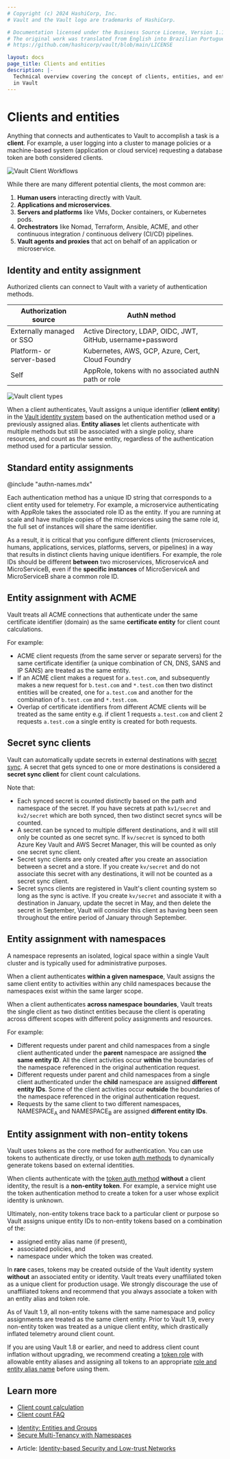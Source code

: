 ```yaml
---
# Copyright (c) 2024 HashiCorp, Inc.
# Vault and the Vault logo are trademarks of HashiCorp.

# Documentation licensed under the Business Source License, Version 1.1.
# The original work was translated from English into Brazilian Portuguese.
# https://github.com/hashicorp/vault/blob/main/LICENSE

layout: docs
page_title: Clients and entities
description: |-
  Technical overview covering the concept of clients, entities, and entity IDs
  in Vault
---
```


# Clients and entities

Anything that connects and authenticates to Vault to accomplish a task is a
**client**. For example, a user logging into a cluster to manage policies or a
machine-based system (application or cloud service) requesting a database token
are both considered clients.

![Vault Client Workflows](https://www.datocms-assets.com/2885/1617325020-valult-client-workflows.png)

While there are many different potential clients, the most common are:

1. **Human users** interacting directly with Vault.
1. **Applications and microservices**.
1. **Servers and platforms** like VMs, Docker containers, or Kubernetes pods.
1. **Orchestrators** like Nomad, Terraform, Ansible, ACME, and other continuous
   integration / continuous delivery (CI/CD) pipelines.
1. **Vault agents and proxies** that act on behalf of an application or
   microservice.

## Identity and entity assignment

Authorized clients can connect to Vault with a variety of authentication methods.

Authorization source       | AuthN method
-------------------------- | ---------------------------------
Externally managed or SSO  | Active Directory, LDAP, OIDC, JWT, GitHub, username+password
Platform- or server-based  | Kubernetes, AWS, GCP, Azure, Cert, Cloud Foundry
Self                       | AppRole, tokens with no associated authN path or role

![Vault client types](https://www.datocms-assets.com/2885/1617325030-vault-clients.png)

When a client authenticates, Vault assigns a unique identifier
(**client entity**) in the [Vault identity system](/vault/docs/secrets/identity)
based on the authentication method used or a previously assigned alias.
**Entity aliases** let clients authenticate with multiple methods but still be
associated with a single policy, share resources, and count as the same entity,
regardless of the authentication method used for a particular session.

## Standard entity assignments

@include "authn-names.mdx"

Each authentication method has a unique ID string that corresponds to a client
entity used for telemetry. For example, a microservice authenticating with
AppRole takes the associated role ID as the entity. If you are running at scale
and have multiple copies of the microservices using the same role id, the full
set of instances will share the same identifier.

As a result, it is critical that you configure different clients
(microservices, humans, applications, services, platforms, servers, or pipelines)
in a way that results in distinct clients having unique identifiers. For example,
the role IDs should be different **between** two microservices, MicroserviceA and
MicroServiceB, even if the **specific instances** of MicroServiceA and
MicroServiceB share a common role ID.

## Entity assignment with ACME

Vault treats all ACME connections that authenticate under the same certificate
identifier (domain) as the same **certificate entity** for client count
calculations.

For example:

- ACME client requests (from the same server or separate servers) for the same
  certificate identifier (a unique combination of CN, DNS, SANS and IP SANS)
  are treated as the same entity.
- If an ACME client makes a request for `a.test.com`, and subsequently makes a new
  request for `b.test.com` and `*.test.com` then two distinct entities will be created,
  one for `a.test.com` and another for the combination of `b.test.com` and `*.test.com`.
- Overlap of certificate identifiers from different ACME clients will be treated
  as the same entity e.g. if client 1 requests `a.test.com` and client 2 requests
  `a.test.com` a single entity is created for both requests.

## Secret sync clients
Vault can automatically update secrets in external destinations with [secret sync](/vault/docs/sync).
A secret that gets synced to one or more destinations is considered a **secret
sync client** for client count calculations.

Note that:

- Each synced secret is counted distinctly based on the path and namespace of
  the secret. If you have secrets at path `kv1/secret` and `kv2/secret`
  which are both synced, then two distinct secret syncs will be counted.
- A secret can be synced to multiple different destinations, and it will still
  only be counted as one secret sync. If `kv/secret` is synced to both Azure Key
  Vault and AWS Secret Manager, this will be counted as only one secret sync
  client.
- Secret sync clients are only created after you create an association between a
  secret and a store. If you create `kv/secret` and do not associate this secret
  with any destinations, it will not be counted as a secret sync client.
- Secret syncs clients are registered in Vault's client counting system so long
  as the sync is active. If you create `kv/secret` and associate it with a
  destination in January, update the secret in May, and then delete the secret
  in September, Vault will consider this client as having been seen throughout
  the entire period of January through September.

## Entity assignment with namespaces

A namespace represents an isolated, logical space within a single Vault
cluster and is typically used for administrative purposes.

When a client authenticates **within a given namespace**, Vault assigns the same
client entity to activities within any child namespaces because the namespaces
exist within the same larger scope.

When a client authenticates **across namespace boundaries**, Vault treats the
single client as two distinct entities because the client is operating
across different scopes with different policy assignments and resources.

For example:

- Different requests under parent and child namespaces from a single client
  authenticated under the **parent** namespace are assigned **the same entity
  ID**. All the client activities occur **within** the boundaries of the
  namespace referenced in the original authentication request.
- Different requests under parent and child namespaces from a single client
  authenticated under the **child** namespace are assigned **different entity
  IDs**. Some of the client activities occur **outside** the boundaries of the
  namespace referenced in the original authentication request.
- Requests by the same client to two different namespaces, NAMESPACE<sub>A</sub>
  and NAMESPACE<sub>B</sub> are assigned **different entity IDs**.

## Entity assignment with non-entity tokens

Vault uses tokens as the core method for authentication. You can use tokens to
authenticate directly, or use token [auth methods](/vault/docs/concepts/auth)
to dynamically generate tokens based on external identities.

When clients authenticate with the [token auth method](/vault/docs/auth/token)
**without** a client identity, the result is a **non-entity token**. For example,
a service might use the token authentication method to create a token for a user
whose explicit identity is unknown.

Ultimately, non-entity tokens trace back to a particular client or purpose so
Vault assigns unique entity IDs to non-entity tokens based on a combination of
the:

- assigned entity alias name (if present),
- associated policies, and
- namespace under which the token was created.

In **rare** cases, tokens may be created outside of the Vault identity system
**without** an associated entity or identity. Vault treats every unaffiliated
token as a unique client for production usage. We strongly discourage the use of
unaffiliated tokens and recommend that you always associate a token with an
entity alias and token role.

<Note title="Behavior change in Vault 1.9+">
  As of Vault 1.9, all non-entity tokens with the same namespace and policy
  assignments are treated as the same client entity. Prior to Vault 1.9, every
  non-entity token was treated as a unique client entity, which drastically
  inflated telemetry around client count.

  If you are using Vault 1.8 or earlier, and need to address client count
  inflation without upgrading, we recommend creating a
  [token role](/vault/api-docs/auth/token#create-update-token-role) with
  allowable entity aliases and assigning all tokens to an appropriate
  [role and entity alias name](/vault/api-docs/auth/token#create-token) before
  using them.
</Note>

## Learn more

<Tabs>

<Tab heading="Related concepts">
<ul>
  <li>
    <a href="/vault/docs/concepts/client-count/counting">Client count calculation</a>
  </li>
  <li>
    <a href="/vault/docs/concepts/client-count/faq">Client count FAQ</a>
  </li>
</ul>
</Tab>

<Tab heading="Related tutorials">
<ul>
  <li>
    <a href="/vault/tutorials/auth-methods/identity">Identity: Entities and Groups</a>
  </li>
  <li>
    <a href="/vault/tutorials/enterprise/namespaces">Secure Multi-Tenancy with Namespaces</a>
  </li>
</ul>
</Tab>

<Tab heading="Other resources">
<ul>
  <li>
    Article: <a href="https://www.hashicorp.com/identity-based-security-and-low-trust-networks">
      Identity-based Security and Low-trust Networks
    </a>
  </li>
</ul>
</Tab>

</Tabs>
